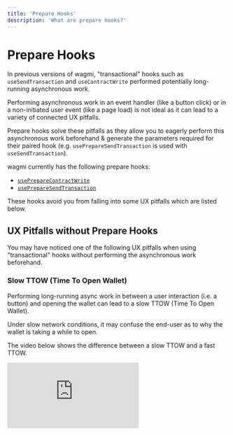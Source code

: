 ```yaml
---
title: 'Prepare Hooks'
description: 'What are prepare hooks?'
---
```


# Prepare Hooks

In previous versions of wagmi, "transactional" hooks such as `useSendTransaction` and `useContractWrite` performed potentially long-running asynchronous work.

Performing asynchronous work in an event handler (like a button click) or in a non-initiated user event (like a page load) is not ideal as it can lead to a variety of connected UX pitfalls.

Prepare hooks solve these pitfalls as they allow you to eagerly perform this asynchronous work beforehand & generate the parameters required for their paired hook (e.g. `usePrepareSendTransaction` is used with `useSendTransaction`).

wagmi currently has the following prepare hooks:

- [`usePrepareContractWrite`](/docs/hooks/usePrepareContractWrite)
- [`usePrepareSendTransaction`](/docs/hooks/usePrepareSendTransaction)

These hooks avoid you from falling into some UX pitfalls which are listed below.

## UX Pitfalls without Prepare Hooks

You may have noticed one of the following UX pitfalls when using "transactional" hooks without performing the asynchronous work beforehand.

### Slow TTOW (Time To Open Wallet)

Performing long-running async work in between a user interaction (i.e. a button) and opening the wallet can lead to a slow TTOW (Time To Open Wallet).

Under slow network conditions, it may confuse the end-user as to why the wallet is taking a while to open.

The video below shows the difference between a slow TTOW and a fast TTOW.

<div
  style={{
    position: 'relative',
    paddingBottom: '56.25%',
    marginTop: 20,
    height: 0,
  }}
>
  <iframe
    src="https://www.loom.com/embed/623e6e3e2f5e4514a7705206279daf2b"
    frameBorder="0"
    allowFullScreen
    style={{
      position: 'absolute',
      top: 0,
      left: 0,
      width: '100%',
      height: '100%',
    }}
  />
</div>

### iOS App Link Constraints

When using WalletConnect on iOS and triggering a wallet interaction (e.g. when sending a transaction or signing a message), you may experience issues where the native app is not opened as expected and a browser navigation occurs instead (as seen in the above video). For some wallets (e.g. [Rainbow](https://rainbow.me/)) this will present a fallback website, while other wallets (e.g. [MetaMask](https://metamask.io/)) will redirect to the App Store.

This issue occurs because app links on iOS will only open the native app when the following rules are followed:

- **The wallet interaction must be triggered by a user-initiated event**, e.g. in a click handler rather than on page load or in an asynchronous callback.
- **The wallet interaction must be triggered as soon as possible within the event handler.** Any preceding asynchronous work (e.g. estimating gas, resolving an ENS name, fetching a nonce) should have already completed before the event handler fires.

### No upfront validation

When using "transactional" hooks such as `useContractWrite` & `useSendTransaction`, it is not until that the user interacts with the button they will get feedback on if the transaction errored for some reason.

There are some cases where we can perform upfront validation on a contract or transaction request before the user interacts with the button (such as checking if we can still mint on a contract).

See the comparison below for when a user tries to mint a sold out NFT.

| Validating _after_ interaction                | Validating _before_ interaction                |
| --------------------------------------------- | ---------------------------------------------- |
| <img src="/docs/lazy-mint.gif" width="300" /> | <img src="/docs/eager-mint.png" width="300" /> |

By using prepare hooks, we can perform this eager validation before the button is pressed.

```tsx {5,17}
import * as React from 'react'
import { usePrepareContractWrite, useContractWrite } from 'wagmi'

export function MintNFT() {
  const { config, error, isError } = usePrepareContractWrite({
    addressOrName: '0xaf0326d92b97df1221759476b072abfd8084f9be',
    contractInterface: ['function mint()'],
    functionName: 'mint',
  })
  const { data, write } = useContractWrite(config)

  return (
    <div>
      <button disabled={!write} onClick={() => write()}>
        Mint
      </button>
      {isError && <div>Error: {error.message}</div>}
    </div>
  )
}
```

